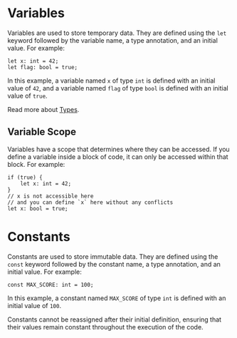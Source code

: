# Variables

Variables are used to store temporary data. They are defined using the `let` keyword followed by the variable name, a type annotation, and an initial value. For example:

```hsf
let x: int = 42;
let flag: bool = true;
```

In this example, a variable named `x` of type `int` is defined with an initial value of `42`, and a variable named `flag` of type `bool` is defined with an initial value of `true`.

Read more about [Types](/language/types).

## Variable Scope

Variables have a scope that determines where they can be accessed. If you define a variable inside a block of code, it can only be accessed within that block. For example:

```hsf
if (true) {
    let x: int = 42;
}
// x is not accessible here
// and you can define `x` here without any conflicts
let x: bool = true;
```

# Constants

Constants are used to store immutable data. They are defined using the `const` keyword followed by the constant name, a type annotation, and an initial value. For example:

```hsf
const MAX_SCORE: int = 100;
```

In this example, a constant named `MAX_SCORE` of type `int` is defined with an initial value of `100`.

Constants cannot be reassigned after their initial definition, ensuring that their values remain constant throughout the execution of the code.
